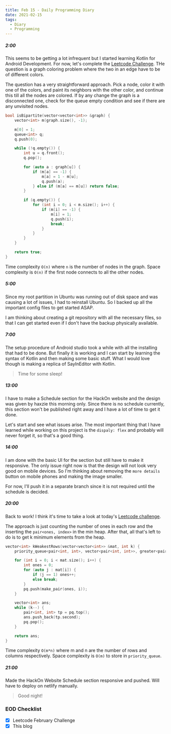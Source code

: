 ```yaml
---
title: Feb 15 - Daily Programming Diary
date: 2021-02-15
tags:
  - Diary
  - Programming
---
```


##### 2:00
This seems to be getting a lot infrequent but I started learning Kotlin for Android Development. For now, let's complete the [Leetcode Challenge](https://leetcode.com/explore/challenge/card/february-leetcoding-challenge-2021/585/week-2-february-8th-february-14th/3639/). THe question is a graph coloring problem where the two in an edge have to be of different colors.

The question has a very straightforward approach. Pick a node, color it with one of the colors, and paint its neighbors with the other color, and continue this till all the nodes are colored. If by any change the graph is a disconnected one, check for the queue empty condition and see if there are any unvisited nodes.

```cpp:title=is-graph-bipartite.cpp
bool isBipartite(vector<vector<int>> &graph) {
    vector<int> m(graph.size(), -1);

    m[0] = 1;
    queue<int> q;
    q.push(0);

    while (!q.empty()) {
        int u = q.front();
        q.pop();

        for (auto a : graph[u]) {
            if (m[a] == -1) {
                m[a] = 1 - m[u];
                q.push(a);
            } else if (m[a] == m[u]) return false;
        }

        if (q.empty()) {
            for (int i = 0; i < m.size(); i++) {
                if (m[i] == -1) {
                    m[i] = 1;
                    q.push(i);
                    break;
                }
            }
        }
    }

    return true;
}
```

Time complexity `O(n)` where `n` is the number of nodes in the graph. Space complexity is `O(n)` if the first node connects to all the other nodes.

##### 5:00
Since my root partition in Ubuntu was running out of disk space and was causing a lot of issues, I had to reinstall Ubuntu. So I backed up all the important config files to get started ASAP. 

I am thinking about creating a git repository with all the necessary files, so that I can get started even if I don't have the backup physically available.

##### 7:00
The setup procedure of Android studio took a while with all the installing that had to be done. But finally it is working and I can start by learning the syntax of Kotlin and then making some basic stuff. What I would love though is making a replica of SayInEditor with Kotlin. 

> Time for some sleep!

##### 13:00
I have to make a Schedule section for the HackOn website and the design was given by haxzie this morning only. Since there is no schedule currently, this section won't be published right away and I have a lot of time to get it done.

Let's start and see what issues arise. The most important thing that I have learned while working on this project is the `dispaly: flex` and probably will never forget it, so that's a good thing.

##### 14:00
I am done with the basic UI for the section but still have to make it responsive. The only issue right now is that the design will not look very good on mobile devices. So I'm thinking about removing the `more details` button on mobile phones and making the image smaller. 

For now, I'll push it in a separate branch since it is not required until the schedule is decided.

##### 20:00
Back to work! I think it's time to take a look at today's [Leetcode challenge](https://leetcode.com/explore/challenge/card/february-leetcoding-challenge-2021/586/week-3-february-15th-february-21st/3641/).

The approach is just counting the number of ones in each row and the inserting the `pair<ones, index>` in the min heap. After that, all that's left to do is to get k minimum elements from the heap.

```cpp:title=k-weakest-rows.cpp
vector<int> kWeakestRows(vector<vector<int>> &mat, int k) {
    priority_queue<pair<int, int>, vector<pair<int, int>>, greater<pair<int, int>>> pq;

    for (int i = 0; i < mat.size(); i++) {
        int ones = 0;
        for (auto j : mat[i]) {
            if (j == 1) ones++;
            else break;
        }
        pq.push(make_pair(ones, i));
    }

    vector<int> ans;
    while (k--) {
        pair<int, int> tp = pq.top();
        ans.push_back(tp.second);
        pq.pop();
    }

    return ans;
}
```

Time complexity `O(m*n)` where m and n are the number of rows and columns respectively. Space complexity is `O(m)` to store in `priority_queue`. 

##### 21:00
Made the HackOn Website Schedule section responsive and pushed. Will have to deploy on netlify manually.

> Good night!

### EOD Checklist
- [x] Leetcode February Challenge
- [x] This blog